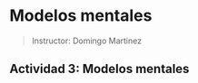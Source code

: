 # Modelos mentales

> Instructor: Domingo Martinez

::: {.callout-note icon="false"}
## Actividad 3: Modelos mentales
:::
